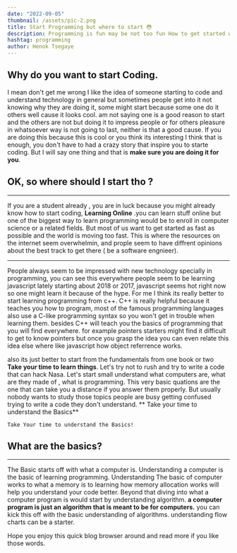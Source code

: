 ```yaml
---
date: "2022-09-05"
thumbnail: /assets/pic-2.png
title: Start Programming but where to start 😳
description: Programming is fun may be not too fun How to get started with it ? Here are my insights about the topic.
hashtag: programming
author: Henok Tsegaye
---
```


## Why do you want to start Coding.


I mean don't get me wrong I like the idea of someone starting to code and understand technology in general
but sometimes people get into it not knowing why they are doing it, some might start because some one do it others well cause it looks cool.
am not saying one is a good reason to start and the others are not but doing it to impress people or for others pleasure in whatsoever way is not going to last, neither is that a good cause.
If you are doing this because this is cool or you think its interesting I think that is enough, you don't have to had a crazy story that inspire you to starte coding. But I will say one thing and that is **make sure you are doing it for you**.

## OK, so where should I start tho ?

---

If you are a student already , you are in luck because you might already know how to start coding, **Learning Online** .you can learn stuff online but one of the biggest way to learn programming would be to enroll in computer science or a related fields. 
But most of us want to get started as fast as possible and the world is moving too fast. This is where the resources on the internet seem overwhelmin, and prople seem to have diffrent opinions about the best track to get there ( be a software engnieer).

---

People always seem to be impressed with new technology specially in programming, you can see this everywhere people seem to be learning javascript lately starting about 2018 or 2017, javascript seems hot right now so one might learn it because of the hype.
For me I think its really better to start learning programming from c++. C++ is really helpful because it teaches you how to program, most of the famous programming languages also use a C-like programming syntax so you won't get in trouble when learning them. besides C++ will teach you the basics of programming that you will find everywhere. 
for example pointers starters might find it difficult to get to know pointers but once you grasp the idea you can even relate this idea else where like javascript how object referrence works.

also its just better to start from the fundamentals from one book or two **Take your time to learn things**. Let's try not to rush and try to write a code that can hack Nasa. Let's start small understand what computers are, what are they made of , what is programming. This very basic quations are the one that can take you a distance if you answer them properly. But usually nobody wants to study those topics people are busy getting confused trying to write a code they don't understand.
** Take your time to understand the Basics**

`Take Your time to understand the Basics!`

## What are the basics?

---

The Basic starts off with what a computer is. Understanding a computer is the basic of learning programming. Understanding The basic of computer works to what a memory is to learning how memory allocation works will help you understand your code better.
Beyond that diving into what a computer program is would start by understanding algorithm. **a computer program is just an algorithm that is meant to be for computers.** you can kick this off with the basic understanding of algorithms. understanding flow charts can be a starter.

Hope you enjoy this quick blog browser around and read more if you like those words.